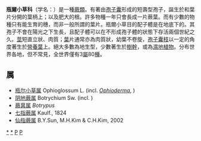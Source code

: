 {{Automatic taxobox
| image = Ophioglossum closeup.jpg
| image_caption = [[瓶爾小草|瓶爾小草]] ''Ophioglossum vulgatum''
| taxon = Ophioglossaceae
| authority = Martynov., 1820
| subdivision_ranks = 屬<ref>[http://www.tropicos.org/Name/42000404?tab=subordinatetaxa Genera] Tropicos.org. Missouri Botanical Garden. 15 Jan 2012</ref>
| subdivision = 
}}
'''瓶爾小草科'''（学名：{{lang|la|Ophioglossaceae}}）是一種[[蕨類|蕨類]]。有著由[[孢子囊|孢子囊]]形成的短壽型孢子，誕生於和葉片分開的葉柄上；以及肥大的根。許多物種一年只會長成一片蕨葉。而有少數的物種只有能生育的穗，而非一般所謂的葉片。瓶爾小草目的配子體是在地底下的。其孢子不會在陽光之下生長，且配子體可以在不形成孢子體的狀態下存活兩個世紀之久。[[莖|莖]]短直立狀、肉質；[[葉|葉]]片通常亦為肉質狀，幼葉不卷旋，[[孢子囊枝|孢子囊枝]]以一定的角度著生於[[營養葉|營養葉]]上。絕大多數為地生型，少數著生於[[樹幹|樹幹]]，或為[[濕地植物|濕地植物]]。分布世界各地，但不常見，全世界僅有3[[屬|屬]]80[[種|種]]。

==属==

* [[瓶尔小草属|瓶尔小草属]] Ophioglossum L. (incl. ''[[Ophioderma_(plant)|Ophioderma]]'', ''{{tsl|en|Cheiroglossa||Cheiroglossa}}'')
* [[阴地蕨属|阴地蕨属]] Botrychium Sw. (incl. ''{{tsl|en|Sceptridium||Sceptridium}}'')
* [[蕨萁属|蕨萁属]] ''Botrypus''
* [[七指蕨属|七指蕨属]] {{tsl|en|Helminthostachys||Helminthostachys}} Kaulf., 1824
* [[仙指蕨属|仙指蕨属]] {{tsl|en|Mankyua||Mankyua}} B.Y.Sun, M.H.Kim & C.H.Kim, 2002

{{Taxonbar|from=Q740217}}

[[Category:瓶尔小草目|*]]
[[Category:瓶尔小草科|*]]
[[Category:植物科名|P]]
[[Category:1820年描述的分类群|P]]